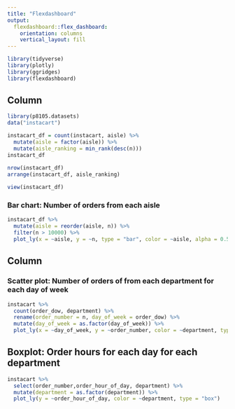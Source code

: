 ```yaml
---
title: "Flexdashboard"
output: 
  flexdashboard::flex_dashboard:
    orientation: columns
    vertical_layout: fill
---
```


```r
library(tidyverse)
library(plotly)
library(ggridges)
library(flexdashboard)
```

Column {data-width=650}
-----------------------------------------------------------------------

```r
library(p8105.datasets)
data("instacart")
```

```r
instacart_df = count(instacart, aisle) %>% 
  mutate(aisle = factor(aisle)) %>% 
  mutate(aisle_ranking = min_rank(desc(n)))  
instacart_df 

nrow(instacart_df)                          
arrange(instacart_df, aisle_ranking)
            
view(instacart_df)
```

### Bar chart: Number of orders from each aisle

```r
instacart_df %>% 
  mutate(aisle = reorder(aisle, n)) %>%      
  filter(n > 10000) %>%                      
  plot_ly(x = ~aisle, y = ~n, type = "bar", color = ~aisle, alpha = 0.5)
```

Column {data-width=350}
-----------------------------------------------------------------------

### Scatter plot: Number of orders of from each department for each day of week

```r
instacart %>% 
  count(order_dow, department) %>%
  rename(order_number = n, day_of_week = order_dow) %>%
  mutate(day_of_week = as.factor(day_of_week)) %>% 
  plot_ly(x = ~day_of_week, y = ~order_number, color = ~department, type = "scatter", mode = "line")
```

## Boxplot: Order hours for each day for each department

```r
instacart %>% 
  select(order_number,order_hour_of_day, department) %>%
  mutate(department = as.factor(department)) %>%
  plot_ly(y = ~order_hour_of_day, color = ~department, type = "box")
```